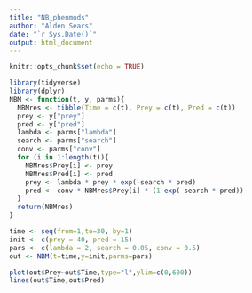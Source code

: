 ```yaml
---
title: "NB_phenmods"
author: "Alden Sears"
date: "`r Sys.Date()`"
output: html_document
---
```


```r
knitr::opts_chunk$set(echo = TRUE)
```

```r
library(tidyverse)
library(dplyr)
NBM <- function(t, y, parms){
  NBMres <- tibble(Time = c(t), Prey = c(t), Pred = c(t))
  prey <- y["prey"]
  pred <- y["pred"]
  lambda <- parms["lambda"]
  search <- parms["search"]
  conv <- parms["conv"]
  for (i in 1:length(t)){
    NBMres$Prey[i] <- prey
    NBMres$Pred[i] <- pred
    prey <- lambda * prey * exp(-search * pred)
    pred <- conv * NBMres$Prey[i] * (1-exp(-search * pred))
  }
  return(NBMres)
}

time <- seq(from=1,to=30, by=1)
init <- c(prey = 40, pred = 15)
pars <- c(lambda = 2, search = 0.05, conv = 0.5)
out <- NBM(t=time,y=init,parms=pars)

plot(out$Prey~out$Time,type="l",ylim=c(0,600))
lines(out$Time,out$Pred)
```













































